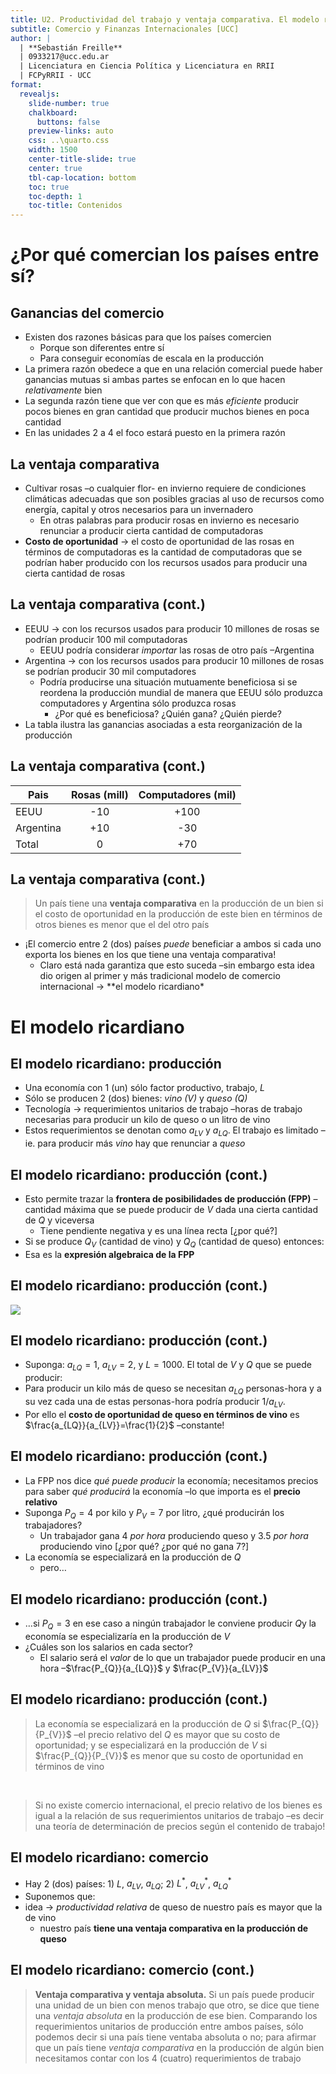 ```yaml
---
title: U2. Productividad del trabajo y ventaja comparativa. El modelo ricardiano 
subtitle: Comercio y Finanzas Internacionales [UCC]
author: |
  | **Sebastián Freille**
  | 0933217@ucc.edu.ar
  | Licenciatura en Ciencia Política y Licenciatura en RRII
  | FCPyRRII - UCC
format:
  revealjs:
    slide-number: true
    chalkboard:
      buttons: false
    preview-links: auto
    css: ..\quarto.css
    width: 1500
    center-title-slide: true
    center: true
    tbl-cap-location: bottom
    toc: true
    toc-depth: 1
    toc-title: Contenidos
---
```


# ¿Por qué comercian los países entre sí? {background="#43464B"}

## Ganancias del comercio

- Existen dos razones básicas para que los países comercien
  - Porque son diferentes entre sí
  - Para conseguir economías de escala en la producción
- La primera razón obedece a que en una relación comercial puede haber
  ganancias mutuas si ambas partes se enfocan en lo que hacen
  *relativamente* bien
- La segunda razón tiene que ver con que es más *eficiente* producir
  pocos bienes en gran cantidad que producir muchos bienes en poca
  cantidad
- En las unidades 2 a 4 el foco estará puesto en la primera razón

## La ventaja comparativa

- Cultivar rosas --o cualquier flor- en invierno requiere de
  condiciones climáticas adecuadas que son posibles gracias al uso de
  recursos como energía, capital y otros necesarios para un
  invernadero
  - En otras palabras para producir rosas en invierno es necesario
    renunciar a producir cierta cantidad de computadoras
- **Costo de oportunidad** $\longrightarrow$ el costo de oportunidad
  de las rosas en términos de computadoras es la cantidad de
  computadoras que se podrían haber producido con los recursos usados
  para producir una cierta cantidad de rosas
  
## La ventaja comparativa (cont.)

- EEUU $\longrightarrow$ con los recursos usados para producir 10
  millones de rosas se podrían producir 100 mil computadoras
  - EEUU podría considerar *importar* las rosas de otro país --Argentina
- Argentina $\longrightarrow$ con los recursos usados para producir 10
  millones de rosas se podrían producir 30 mil computadores
  - Podría producirse una situación mutuamente
    beneficiosa si se reordena la producción mundial de manera que EEUU
    sólo produzca computadores y Argentina sólo produzca rosas
	- ¿Por qué es beneficiosa? ¿Quién gana? ¿Quién pierde?
- La tabla ilustra las ganancias asociadas a esta
  reorganización de la producción

## La ventaja comparativa (cont.)

| **Pais**  | **Rosas (mill)** | **Computadores (mil)** |
|-----------|:----------------:|:----------------------:|
| EEUU      |        -10       |          +100          |
| Argentina |        +10       |           -30          |
| Total     |         0        |           +70          |

## La ventaja comparativa (cont.)

> Un país tiene una **ventaja comparativa** en la producción de un
> bien si el costo de oportunidad en la producción de este bien en
> términos de otros bienes es menor que el del otro país

- ¡El comercio entre 2 (dos) países *puede* beneficiar a ambos si cada
  uno exporta los bienes en los que tiene una ventaja comparativa!
  - Claro está nada garantiza que esto suceda --sin embargo esta idea
    dio origen al primer y más tradicional modelo de comercio
    internacional $\longrightarrow$ **el modelo ricardiano*

# El modelo ricardiano {background="#43464B"}

## El modelo ricardiano: producción

- Una economía con 1 (un) sólo factor productivo, trabajo, $L$
- Sólo se producen 2 (dos) bienes: *vino (V)* y *queso (Q)*
- Tecnología $\longrightarrow$ requerimientos unitarios de trabajo
  --horas de trabajo necesarias para producir un kilo de queso o un
  litro de vino
- Estos requerimientos se denotan como $a_{LV}$ y $a_{LQ}$. El trabajo
  es limitado --ie. para producir más *vino* hay que renunciar a *queso*

## El modelo ricardiano: producción (cont.)

- Esto permite trazar la **frontera de posibilidades de producción (FPP)**
  --cantidad máxima que se puede producir de $V$ dada una cierta
  cantidad de $Q$ y viceversa
  - Tiene pendiente negativa y es una línea recta [¿por qué?]
- Si se produce $Q_{V}$ (cantidad de vino) y $Q_{Q}$ (cantidad de
  queso) entonces:
\begin{equation}
a_{LQ}Q_{Q}+a_{LV}Q_{V} \leq L
\end{equation}
- Esa es la **expresión algebraica de la FPP**

## El modelo ricardiano: producción (cont.)

![](fig/fig-02-001.png){fig-align="center"}

## El modelo ricardiano: producción (cont.)

- Suponga: $a_{LQ}=1$, $a_{LV}=2$, y $L=1000$. El total de $V$ y $Q$
  que se puede producir:
\begin{align}
\frac{L}{a_{LQ}}&=1000 \\
\frac{L}{a_{LV}}&=500 
\end{align}
- Para producir un kilo más de queso se necesitan $a_{LQ}$
    personas-hora y a su vez cada una de estas personas-hora podría
    producir $1/a_{LV}$. 
- Por ello el **costo de oportunidad de queso en términos de vino** es
  $\frac{a_{LQ}}{a_{LV}}=\frac{1}{2}$ --constante!
  
## El modelo ricardiano: producción (cont.)

- La FPP nos dice *qué puede producir* la economía; necesitamos
  precios para saber *qué producirá* la economía --lo que importa es
  el **precio relativo**
- Suponga $P_{Q}=4$ por kilo y $P_{V}=7$ por litro, ¿qué producirán los trabajadores?
  - Un trabajador gana $4$ *por hora* produciendo queso y $3.5$ *por hora*
    produciendo vino [¿por qué? ¿por qué no gana $7$?]
- La economía se especializará en la producción de $Q$
  - pero...
  
## El modelo ricardiano: producción (cont.)

- ...si $P_{Q}=3$ en ese caso a ningún trabajador le conviene producir
  $Q$y la economía se especializaría en la producción de $V$
- ¿Cuáles son los salarios en cada sector?
  - El salario será el *valor* de lo que un trabajador puede producir
    en una hora --$\frac{P_{Q}}{a_{LQ}}$ y $\frac{P_{V}}{a_{LV}}$

\begin{align}
\textrm{El país producirá:}
\begin{cases}
Q & si \quad \frac{P_{Q}}{P_{V}} > \frac{a_{LQ}}{a_{LV}} \\
Q \quad y \quad V & si \quad \frac{P_{Q}}{P_{V}} = \frac{a_{LQ}}{a_{LV}} \\
V & si \quad \frac{P_{Q}}{P_{V}} < \frac{a_{LQ}}{a_{LV}}  \\
\end{cases}
\end{align}	
	
## El modelo ricardiano: producción (cont.)

> La economía se especializará en la producción de $Q$ si
> $\frac{P_{Q}}{P_{V}}$ --el precio relativo del $Q$ es mayor que su
> costo de oportunidad; y se especializará en la producción de $V$ si
> $\frac{P_{Q}}{P_{V}}$ es menor que su costo de oportunidad en
> términos de vino

\

> Si no existe comercio internacional, el precio relativo de los
> bienes es igual a la relación de sus requerimientos unitarios de
> trabajo --es decir una teoría de determinación de precios según el
> contenido de trabajo!


## El modelo ricardiano: comercio

- Hay 2 (dos) países: 1) $L$, $a_{LV}$, $a_{LQ}$; 2) $L^{*}$, $a^{*}_{LV}$, $a^{*}_{LQ}$
- Suponemos que:
\begin{align}
\frac{a_{LQ}}{a_{LV}} < \frac{a^{*}_{LQ}}{a^{*}_{LV}} \\
\frac{a_{LQ}}{a^{*}_{LQ}} < \frac{a_{LV}}{a^{*}_{LV}} 
\end{align}
- idea $\longrightarrow$ *productividad relativa* de queso de
  nuestro país es mayor que la de vino
  - nuestro país **tiene una ventaja comparativa en la producción de
    queso**
	
## El modelo ricardiano: comercio (cont.)

> **Ventaja comparativa y ventaja absoluta.** Si un país puede
> producir una unidad de un bien con menos trabajo que otro, se dice
> que tiene una *ventaja absoluta* en la producción de ese
> bien. Comparando los requerimientos unitarios de producción entre
> ambos países, sólo podemos decir si una país tiene ventaba absoluta
> o no; para afirmar que un país tiene *ventaja comparativa* en la
> producción de algún bien necesitamos contar con los 4 (cuatro)
> requerimientos de trabajo

